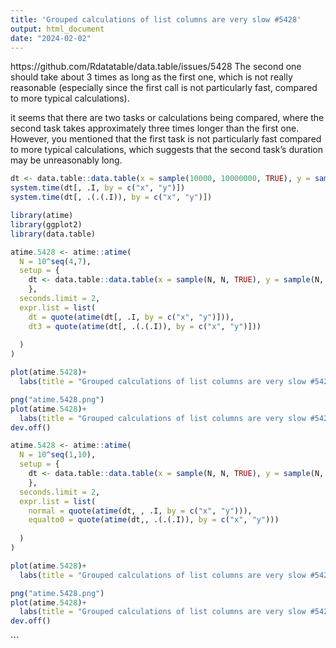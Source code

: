 ```yaml
---
title: 'Grouped calculations of list columns are very slow #5428'
output: html_document
date: "2024-02-02"
---
```



https://github.com/Rdatatable/data.table/issues/5428
The second one should take about 3 times as long as the first one, which is not really reasonable (especially since the first call is not particularly fast, compared to more typical calculations).

it seems that there are two tasks or calculations being compared, where the second task takes approximately three times longer than the first one. However, you mentioned that the first task is not particularly fast compared to more typical calculations, which suggests that the second task's duration may be unreasonably long.


```r
dt <- data.table::data.table(x = sample(10000, 10000000, TRUE), y = sample(10000, 10000000, TRUE), z = sample(10000, 10000000, TRUE))
system.time(dt[, .I, by = c("x", "y")])
system.time(dt[, .(.(.I)), by = c("x", "y")])
```



```r

library(atime)
library(ggplot2)
library(data.table)
```

```r
atime.5428 <- atime::atime(
  N = 10^seq(4,7),
  setup = {
    dt <- data.table::data.table(x = sample(N, N, TRUE), y = sample(N, N, TRUE), z = sample(N, N, TRUE))
    },
  seconds.limit = 2,
  expr.list = list(
    dt = quote(atime(dt[, .I, by = c("x", "y")])),
    dt3 = quote(atime(dt[, .(.(.I)), by = c("x", "y")]))
   
  )
)
```






```r
plot(atime.5428)+
  labs(title = "Grouped calculations of list columns are very slow #5428 ")

png("atime.5428.png")
plot(atime.5428)+
  labs(title = "Grouped calculations of list columns are very slow #5428 ")
dev.off()
```













```r
atime.5428 <- atime::atime(
  N = 10^seq(1,10),
  setup = {
    dt <- data.table::data.table(x = sample(N, N, TRUE), y = sample(N, N, TRUE), z = sample(N, N, TRUE))
    },
  seconds.limit = 2,
  expr.list = list(
    normal = quote(atime(dt, , .I, by = c("x", "y"))),
    equalto0 = quote(atime(dt,, .(.(.I)), by = c("x", "y")))
   
  )
)
```


```r
plot(atime.5428)+
  labs(title = "Grouped calculations of list columns are very slow #5428 ")

png("atime.5428.png")
plot(atime.5428)+
  labs(title = "Grouped calculations of list columns are very slow #5428 ")
dev.off()
```
```


